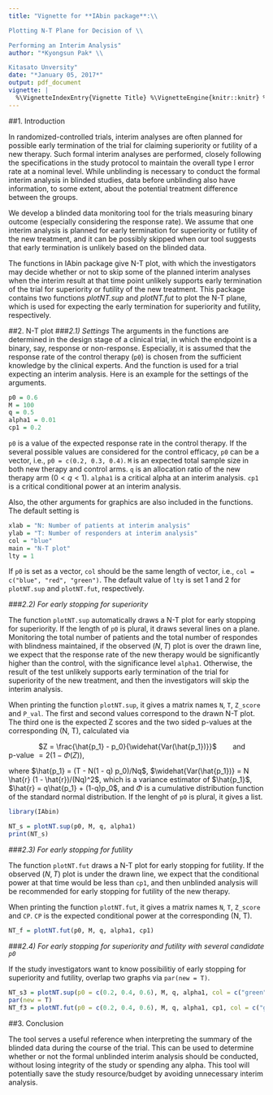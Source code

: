 ```yaml
---
title: "Vignette for **IAbin package**:\\

Plotting N-T Plane for Decision of \\

Performing an Interim Analysis"
author: "*Kyongsun Pak* \\

Kitasato Unversity"
date: "*January 05, 2017*"
output: pdf_document
vignette: |
  %\VignetteIndexEntry{Vignette Title} %\VignetteEngine{knitr::knitr} %\VignetteEncoding{UTF-8}
---
```


##1. Introduction

In randomized-controlled trials, interim analyses are often planned for possible early termination of the trial for claiming superiority or futility of a new therapy. 
Such formal interim analyses are performed, closely following the specifications in the study protocol to maintain the overall type I error rate at a nominal level. 
While unblinding is necessary to conduct the formal interim analysis in blinded studies, data before unblinding also have information, to some extent, about the potential treatment difference between the groups.


We develop a blinded data monitoring tool for the trials measuring binary outcome (especially considering the response rate). 
We assume that one interim analysis is planned for early termination for superiority or futility of the new treatment, and it can be possibly skipped when our tool suggests that early termination is unlikely based on the blinded data.

The functions in IAbin package give N-T plot, with which the investigators may decide whether or not to skip some of the planned interim analyses when the interim result at that time point unlikely supports early termination of the trial for superiority or futility of the new treatment.
This package contains two functions *plotNT.sup* and *plotNT.fut* to plot the N-T plane, which is used for expecting the early termination for superiority and futility, respectively.


##2. N-T plot
###*2.1) Settings*
The arguments in the functions are determined in the design stage of a clinical trial, in which the endpoint is a binary, say, response or non-response.
Especially, it is assumed that the response rate of the control therapy (`p0`) is chosen from the sufficient knowledge by the clinical experts.
And the function is used for a trial expecting an interim analysis. Here is an example for the settings of the arguments.

```r
p0 = 0.6
M = 100
q = 0.5
alpha1 = 0.01
cp1 = 0.2
```

`p0` is a value of the expected response rate in the control therapy. If the several possible values are considered for the control efficacy, `p0` can be a vector, i.e., `p0 = c(0.2, 0.3, 0.4)`.
`M` is an expected total sample size in both new therapy and control arms.
`q` is an allocation ratio of the new therapy arm $(0 < q < 1)$.
`alpha1` is a critical alpha at an interim analysis.
`cp1` is a critical conditional power at an interim analysis.


Also, the other arguments for graphics are also included in the functions. The default setting is 

```r
xlab = "N: Number of patients at interim analysis"
ylab = "T: Number of responders at interim analysis"
col = "blue"
main = "N-T plot"
lty = 1
```

If `p0` is set as a vector, `col` should be the same length of vector, i.e., `col = c("blue", "red", "green")`.
The default value of `lty` is set 1 and 2 for `plotNT.sup` and `plotNT.fut`, respectively.



###*2.2) For early stopping for superiority*

The function `plotNT.sup` automatically draws a N-T plot for early stopping for superiority.
If the length of `p0` is plural, it draws several lines on a plane.
Monitoring the total number of patients and the total number of respondes with blindness maintained, if the observed $(N, T)$ plot is over the drawn line, we expect that the response rate of the new therapy would be significantly higher than the control, with the significance level `alpha1`.
Otherwise, the result of the test unlikely supports early termination of the trial for superiority of the new treatment, and then the investigators will skip the interim analysis.


When printing the function `plotNT.sup`, it gives a matrix names `N`, `T`, `Z_score` and `P_val`. The first and second values correspond to the drawn N-T plot. The third one is the expected Z scores and the two sided p-values at the corresponding (N, T), calculated via


\  \  \  \   \  \  \  \ $Z = \frac{\hat{p_1} - p_0}{\widehat{Var(\hat{p_1})}}$ 
\  \  \  \ and   \   \   \  \  p-value $= 2(1 - \Phi(Z))$,


where $\hat{p_1} = (T - N(1 - q) p_0)/Nq$, $\widehat{Var(\hat{p_1})} = N \hat{r} (1 - \hat{r})/(Nq)^2$, which is a variance estimator of $\hat{p_1}$, 
$\hat{r} = q\hat{p_1} + (1-q)p_0$, 
and $\Phi$ is a cumulative distribution function of the standard normal distribution.
If the lenght of `p0` is plural, it gives a list.


```r
library(IAbin)
```
```r
NT_s = plotNT.sup(p0, M, q, alpha1)
print(NT_s)
```


###*2.3) For early stopping for futility*

The function `plotNT.fut` draws a N-T plot for early stopping for futility.
If the observed $(N, T)$ plot is under the drawn line, we expect that the conditional power at that time would be less than `cp1`, and then unblinded analysis will be recommended for early stopping for futility of the new therapy.

When printing the function `plotNT.fut`, it gives a matrix names `N`, `T`, `Z_score` and `CP`. `CP` is the expected conditional power at the corresponding (N, T).

```r
NT_f = plotNT.fut(p0, M, q, alpha1, cp1)
```



###*2.4) For early stopping for superiority and futility with several candidate `p0`*

If the study investigators want to know possibilitiy of early stopping for superiority and futility, overlap two graphs via `par(new = T)`.

```r
NT_s3 = plotNT.sup(p0 = c(0.2, 0.4, 0.6), M, q, alpha1, col = c("green", "red", "blue"))
par(new = T)
NT_f3 = plotNT.fut(p0 = c(0.2, 0.4, 0.6), M, q, alpha1, cp1, col = c("green", "red", "blue"))
```


##3. Conclusion

The tool serves a useful reference when interpreting the summary of the blinded data during the course of the trial. This can be used to determine whether or not the formal unblinded interim analysis should be conducted, without losing integrity of the study or spending any alpha. This tool will potentially save the study resource/budget by avoiding unnecessary interim analysis.
